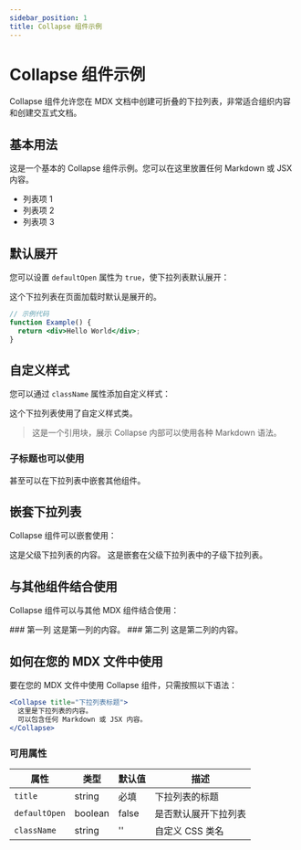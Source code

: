 ```yaml
---
sidebar_position: 1
title: Collapse 组件示例
---
```


# Collapse 组件示例

Collapse 组件允许您在 MDX 文档中创建可折叠的下拉列表，非常适合组织内容和创建交互式文档。

## 基本用法

<Collapse title="点击展开基本示例">
  这是一个基本的 Collapse 组件示例。您可以在这里放置任何 Markdown 或 JSX 内容。

  - 列表项 1
  - 列表项 2
  - 列表项 3
</Collapse>

## 默认展开

您可以设置 `defaultOpen` 属性为 `true`，使下拉列表默认展开：

<Collapse title="默认展开的下拉列表" defaultOpen={true}>
  这个下拉列表在页面加载时默认是展开的。

  ```jsx
  // 示例代码
  function Example() {
    return <div>Hello World</div>;
  }
  ```
</Collapse>

## 自定义样式

您可以通过 `className` 属性添加自定义样式：

<Collapse title="自定义样式示例" className="custom-Collapse">
  这个下拉列表使用了自定义样式类。

  > 这是一个引用块，展示 Collapse 内部可以使用各种 Markdown 语法。

  ### 子标题也可以使用

  甚至可以在下拉列表中嵌套其他组件。
</Collapse>

## 嵌套下拉列表

Collapse 组件可以嵌套使用：

<Collapse title="父级下拉列表">
  这是父级下拉列表的内容。

  <Collapse title="子级下拉列表">
    这是嵌套在父级下拉列表中的子级下拉列表。
  </Collapse>
</Collapse>

## 与其他组件结合使用

Collapse 组件可以与其他 MDX 组件结合使用：

<Collapse title="与其他组件结合">
  <Columns>
    <Column>
      ### 第一列
      这是第一列的内容。
    </Column>
    <Column>
      ### 第二列
      这是第二列的内容。
    </Column>
  </Columns>
</Collapse>

## 如何在您的 MDX 文件中使用

要在您的 MDX 文件中使用 Collapse 组件，只需按照以下语法：

```jsx
<Collapse title="下拉列表标题">
  这里是下拉列表的内容。
  可以包含任何 Markdown 或 JSX 内容。
</Collapse>
```

### 可用属性

| 属性 | 类型 | 默认值 | 描述 |
|------|------|--------|------|
| `title` | string | 必填 | 下拉列表的标题 |
| `defaultOpen` | boolean | false | 是否默认展开下拉列表 |
| `className` | string | '' | 自定义 CSS 类名 |